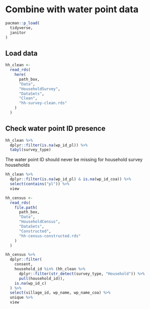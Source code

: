 # Combine with water point data

```r
pacman::p_load(
  tidyverse,
  janitor
)
```

## Load data

```r
hh_clean <-
  read_rds(
    here(
      path_box,
      "Data",
      "HouseholdSurvey",
      "DataSets",
      "Clean",
      "hh-survey-clean.rds"
    )
  )
```

## Check water point ID presence

```r
hh_clean %>%
  dplyr::filter(is.na(wp_id_pl)) %>%
  tabyl(survey_type)
```
The water point ID should never be missing for household survey households

```r
hh_clean %>%
  dplyr::filter(is.na(wp_id_pl) & is.na(wp_id_coa)) %>%
  select(contains("pl")) %>%
  view
```

```r
hh_census <-
  read_rds(
    file.path(
      path_box,
      "Data",
      "HouseholdCensus",
      "DataSets",
      "Constructed",
      "hh-census-constructed.rds"
    )
  ) 
```

```r
hh_census %>%
  dplyr::filter(
    consent, 
    household_id %in% (hh_clean %>%
      dplyr::filter(str_detect(survey_type, "Household")) %>%
      pull(household_id)),
    is.na(wp_id_c)
  ) %>%
  select(village_id, wp_name, wp_name_coa) %>%
  unique %>%
  view
```

